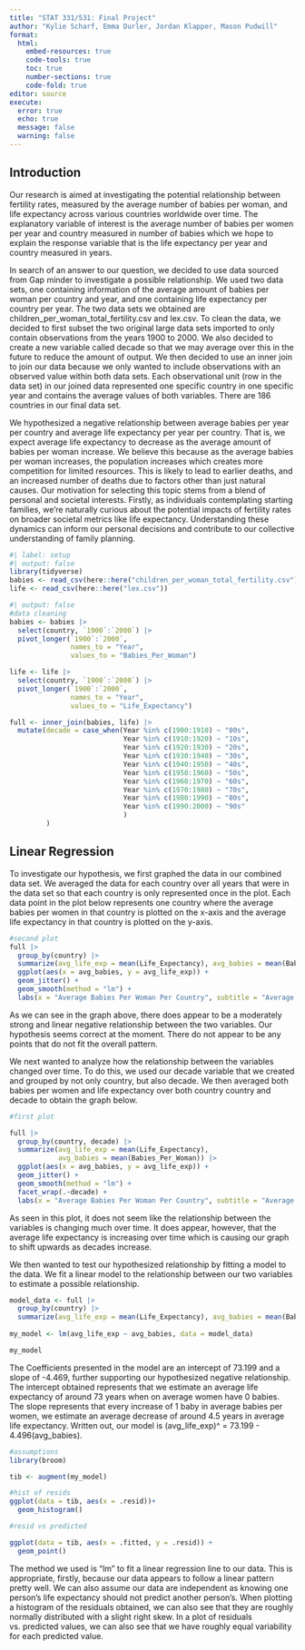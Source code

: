 ```yaml
---
title: "STAT 331/531: Final Project"
author: "Kylie Scharf, Emma Durler, Jordan Klapper, Mason Pudwill"
format: 
  html:
    embed-resources: true
    code-tools: true
    toc: true
    number-sections: true
    code-fold: true
editor: source
execute: 
  error: true
  echo: true
  message: false
  warning: false
---
```


## Introduction

Our research is aimed at investigating the potential relationship between fertility rates, measured by the average number of babies per woman, and life expectancy across various countries worldwide over time. The explanatory variable of interest is the average number of babies per women per year and country measured in number of babies which we hope to explain the response variable that is the life expectancy per year and country measured in years. 

In search of an answer to our question, we decided to use data sourced from Gap minder to investigate a possible relationship. We used two data sets, one containing information of the average amount of babies per woman per country and year, and one containing life expectancy per country per year. The two data sets we obtained are children_per_woman_total_fertility.csv and lex.csv. To clean the data, we decided to first subset the two original large data sets imported to only contain observations from the years 1900 to 2000. We also decided to create a new variable called decade so that we may average over this in the future to reduce the amount of output. We then decided to use an inner join to join our data because we only wanted to include observations with an observed value within both data sets. Each observational unit (row in the data set) in our joined data represented one specific country in one specific year and contains the average values of both variables. There are 186 countries in our final data set. 

We hypothesized a negative relationship between average babies per year per country and average life expectancy per year per country. That is, we expect average life expectancy to decrease as the average amount of babies per woman increase. We believe this because as the average babies per woman increases, the population increases which creates more competition for limited resources. This is likely to lead to earlier deaths, and an increased number of deaths due to factors other than just natural causes. Our motivation for selecting this topic stems from a blend of personal and societal interests. Firstly, as individuals contemplating starting families, we're naturally curious about the potential impacts of fertility rates on broader societal metrics like life expectancy. Understanding these dynamics can inform our personal decisions and contribute to our collective understanding of family planning.



```r
#| label: setup
#| output: false
library(tidyverse)
babies <- read_csv(here::here("children_per_woman_total_fertility.csv"))
life <- read_csv(here::here("lex.csv"))

```



```r
#| output: false
#data cleaning
babies <- babies |>
  select(country, `1900`:`2000`) |>
  pivot_longer(`1900`:`2000`,
               names_to = "Year",
               values_to = "Babies_Per_Woman")

life <- life |>
  select(country, `1900`:`2000`) |>
  pivot_longer(`1900`:`2000`,
               names_to = "Year",
               values_to = "Life_Expectancy")

full <- inner_join(babies, life) |>
  mutate(decade = case_when(Year %in% c(1900:1910) ~ "00s",
                            Year %in% c(1910:1920) ~ "10s",
                            Year %in% c(1920:1930) ~ "20s",
                            Year %in% c(1930:1940) ~ "30s",
                            Year %in% c(1940:1950) ~ "40s",
                            Year %in% c(1950:1960) ~ "50s",
                            Year %in% c(1960:1970) ~ "60s",
                            Year %in% c(1970:1980) ~ "70s",
                            Year %in% c(1980:1990) ~ "80s",
                            Year %in% c(1990:2000) ~ "90s"
                            )
         )

```

## Linear Regression

To investigate our hypothesis, we first graphed the data in our combined data set. We averaged the data for each country over all years that were in the data set so that each country is only represented once in the plot. Each data point in the plot below represents one country where the average babies per women in that country is plotted on the x-axis and the average life expectancy in that country is plotted on the y-axis. 


```r
#second plot
full |>
  group_by(country) |>
  summarize(avg_life_exp = mean(Life_Expectancy), avg_babies = mean(Babies_Per_Woman)) |>
  ggplot(aes(x = avg_babies, y = avg_life_exp)) +
  geom_jitter() +
  geom_smooth(method = "lm") + 
  labs(x = "Average Babies Per Woman Per Country", subtitle = "Average Life Expectancy Per Country", y = "", title = "Average Babies Per Women Vs. Average Life Expectancy")

```

As we can see in the graph above, there does appear to be a moderately strong and linear negative relationship between the two variables. Our hypothesis seems correct at the moment. There do not appear to be any points that do not fit the overall pattern. 

We next wanted to analyze how the relationship between the variables changed over time. To do this, we used our decade variable that we created and grouped by not only country, but also decade. We then averaged both babies per women and life expectancy over both country country and decade to obtain the graph below. 
  
```r
#first plot

full |>
  group_by(country, decade) |>
  summarize(avg_life_exp = mean(Life_Expectancy), 
            avg_babies = mean(Babies_Per_Woman)) |>
  ggplot(aes(x = avg_babies, y = avg_life_exp)) +
  geom_jitter() +
  geom_smooth(method = "lm") + 
  facet_wrap(.~decade) +
  labs(x = "Average Babies Per Woman Per Country", subtitle = "Average Life Expectancy Per Country", y = "", title = "Average Babies Per Women Vs. Average Life Expectancy Across Decades")
```

As seen in this plot, it does not seem like the relationship between the variables is changing much over time. It does appear, however, that the average life expectancy is increasing over time which is causing our graph to shift upwards as decades increase. 


We then wanted to test our hypothesized relationship by fitting a model to the data. We fit a linear model to the relationship between our two variables to estimate a possible relationship. 

```r

model_data <- full |>
  group_by(country) |>
  summarize(avg_life_exp = mean(Life_Expectancy), avg_babies = mean(Babies_Per_Woman))
  
my_model <- lm(avg_life_exp ~ avg_babies, data = model_data)

my_model

```

The Coefficients presented in the model are an intercept of 73.199 and a slope of -4.469, further supporting our hypothesized negative relationship. The intercept obtained represents that we estimate an average life expectancy of around 73 years when on average women have 0 babies. The slope represents that every increase of 1 baby in average babies per women, we estimate an average decrease of around 4.5 years in average life expectancy. Written out, our model is (avg_life_exp)^ = 73.199 - 4.496(avg_babies).

```r
#assumptions
library(broom)

tib <- augment(my_model)

#hist of resids
ggplot(data = tib, aes(x = .resid))+
  geom_histogram()

#resid vs predicted

ggplot(data = tib, aes(x = .fitted, y = .resid)) +
  geom_point()
```

The method we used is "lm" to fit a linear regression line to our data. This is appropriate, firstly, because our data appears to follow a linear pattern pretty well. We can also assume our data are independent as knowing one person's life expectancy should not predict another person's. When plotting a histogram of the residuals obtained, we can also see that they are roughly normally distributed with a slight right skew. In a plot of residuals vs. predicted values, we can also see that we have roughly equal variability for each predicted value.


